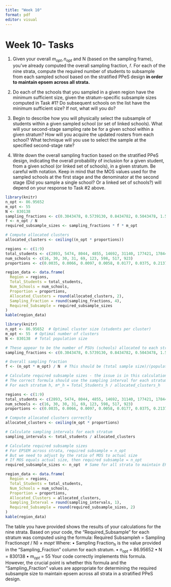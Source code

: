```yaml
---
title: "Week 10"
format: pdf
editor: visual
---
```


# Week 10- Tasks

1. Given your overall $m_{opt}, n_{opt}$ and N (based on the sampling frame), you’ve already
computed the overall sampling fraction, 𝑓. For each of the nine strata, compute the
required number of students to subsample from each sampled school based on the
stratified PPeS design **in order to maintain epsem across all strata.**

2. Do each of the schools that you sampled in a given region have the minimum sufficient
size, given the stratum-specific subsample sizes computed in Task #1? Do subsequent
schools on the list have the minimum sufficient size? If not, what will you do?

3. Begin to describe how you will physically select the subsample of students within a given
sampled school (or set of linked schools). What will your second-stage sampling rate be for a
given school within a given stratum? How will you acquire the updated rosters from each
school? What technique will you use to select the sample at the specified second-stage
rate?

4. Write down the overall sampling fraction based on the stratified PPeS design, indicating
the overall probability of inclusion for a given student, from a given school (or linked set of
schools), in a given stratum. Be careful with notation. Keep in mind that the MOS values
used for the sampled schools at the first stage and the denominator at the second stage (Did
you sample a single school? Or a linked set of schools?) will depend on your response to Task
#2 above.

```r
library(knitr)
n_opt <- 86.95652
m_opt <- 55
N <- 830138
sampling_fractions <- c(0.3043478, 0.5739130, 0.8434782, 0.5043478, 1.5391304, 3.2608695, 18.5826083, 18.6956518, 39.2521731)
f <- n_opt / N
required_subsample_sizes <- sampling_fractions * f * m_opt

# Compute allocated clusters
allocated_clusters <- ceiling((n_opt * proportions))

regions <- c(1:9)
total_students <- c(2893, 5474, 8044, 4855, 14692, 31140, 177421, 178447, 374755)
num_schools <- c(16, 30, 30, 31, 69, 123, 598, 517, 923)
proportions <- c(0.0035, 0.0066, 0.0097, 0.0058, 0.0177, 0.0375, 0.2137, 0.2150, 0.4514)

region_data <- data.frame(
  Region = regions,
  Total_Students = total_students,
  Num_Schools = num_schools,
  Proportion = proportions,
  Allocated_Clusters = round(allocated_clusters, 2),
  Sampling_Fraction = round(sampling_fractions, 4),
  Required_Subsample = required_subsample_sizes
)
kable(region_data)
```


```r
library(knitr)
n_opt <- 86.95652  # Optimal cluster size (students per cluster)
m_opt <- 55  # Optimal number of clusters
N <- 830138  # Total population size

# These appear to be the number of PSUs (schools) allocated to each stratum
sampling_fractions <- c(0.3043478, 0.5739130, 0.8434782, 0.5043478, 1.5391304, 3.2608695, 18.5826083, 18.6956518, 39.2521731)

# Overall sampling fraction
f <- (n_opt * m_opt) / N  # This should be (total sample size)/(population size)

# Calculate required subsample sizes - the issue is in this calculation
# The correct formula should use the sampling interval for each stratum (m*_h)
# For each stratum h, m*_h = Total_Students_h / allocated_clusters_h

regions <- c(1:9)
total_students <- c(2893, 5474, 8044, 4855, 14692, 31140, 177421, 178447, 374755)
num_schools <- c(16, 30, 30, 31, 69, 123, 598, 517, 923)
proportions <- c(0.0035, 0.0066, 0.0097, 0.0058, 0.0177, 0.0375, 0.2137, 0.2150, 0.4514)

# Compute allocated clusters correctly
allocated_clusters <- ceiling(m_opt * proportions)

# Calculate sampling intervals for each stratum
sampling_intervals <- total_students / allocated_clusters

# Calculate required subsample sizes
# For EPSEM across strata, required subsample = n_opt
# But we need to adjust by the ratio of MOS to actual size
# If MOS equals actual size, then required subsample = n_opt
required_subsample_sizes <- n_opt  # Same for all strata to maintain EPSEM

region_data <- data.frame(
  Region = regions,
  Total_Students = total_students,
  Num_Schools = num_schools,
  Proportion = proportions,
  Allocated_Clusters = allocated_clusters,
  Sampling_Interval = round(sampling_intervals, 1),
  Required_Subsample = round(required_subsample_sizes, 2)
)
kable(region_data)
```


The table you have provided shows the results of your calculations for the nine strata. Based on your code, the "Required_Subsample" for each stratum was computed using the formula:
Required Subsample$h$ = Sampling Fraction${opt}$ / N) × m${opt}$
Where:
•
Sampling Fraction$_h$ is the value provided in the "Sampling_Fraction" column for each stratum.
•
n$_{opt}$ = 86.95652
•
N = 830138
•
m$_{opt}$ = 55
Your code correctly implements this formula. However, the crucial point is whether this formula and the "Sampling_Fraction" values are appropriate for determining the required subsample size to maintain epsem across all strata in a stratified PPeS design.